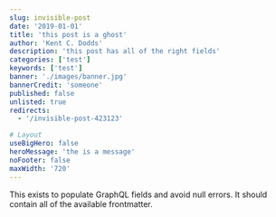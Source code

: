 ```yaml
---
slug: invisible-post
date: '2019-01-01'
title: 'this post is a ghost'
author: 'Kent C. Dodds'
description: 'this post has all of the right fields'
categories: ['test']
keywords: ['test']
banner: './images/banner.jpg'
bannerCredit: 'someone'
published: false
unlisted: true
redirects:
  - '/invisible-post-423123'

# Layout
useBigHero: false
heroMessage: 'the is a message'
noFooter: false
maxWidth: '720'
---
```


This exists to populate GraphQL fields and avoid null errors. It should contain
all of the available frontmatter.
